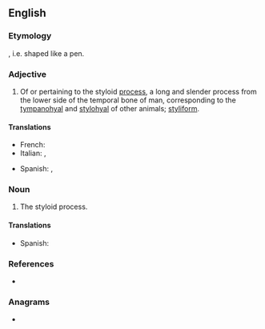 ==English==

===Etymology===
{{suffix|en|style|oid}}, i.e. shaped like a pen.

===Adjective===
{{en-adj|-}}

# {{lb|en|anatomy}} Of or pertaining to the styloid [[process]], a long and slender process from the lower side of the temporal bone of man, corresponding to the [[tympanohyal]] and [[stylohyal]] of other animals; [[styliform]].

====Translations====
{{trans-top|of or pertaining to the styloid process}}
* French: {{t+|fr|styloïde}}
* Italian: {{t|it|stiloide}}, {{t|it|stiloideo}}
{{trans-mid}}
* Spanish: {{t|es|estiloides}}, {{t|es|estiloideo}}
{{trans-bottom}}

===Noun===
{{en-noun}}

# {{lb|en|anatomy}} The styloid process.

====Translations====
{{trans-top|the styloid process}}
* Spanish: {{t|es|estiloides|m}}
{{trans-mid}}
{{trans-bottom}}

===References===
* {{R:Webster 1913}}

===Anagrams===
* {{anagrams|en|a=dilosty|Doylist|ditosyl}}